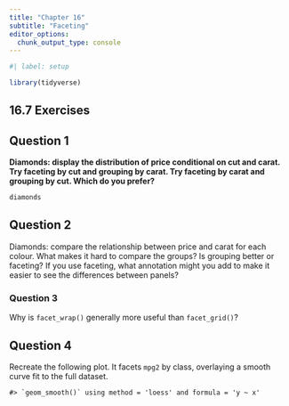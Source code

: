 ```yaml
---
title: "Chapter 16"
subtitle: "Faceting"
editor_options: 
  chunk_output_type: console
---
```


```r
#| label: setup

library(tidyverse)

```

## **16.7 Exercises**

## Question 1

**Diamonds: display the distribution of price conditional on cut and carat. Try faceting by cut and grouping by carat. Try faceting by carat and grouping by cut. Which do you prefer?**

```r
diamonds
```

## Question 2

Diamonds: compare the relationship between price and carat for each colour. What makes it hard to compare the groups? Is grouping better or faceting? If you use faceting, what annotation might you add to make it easier to see the differences between panels?

### Question 3

Why is `facet_wrap()` generally more useful than `facet_grid()`?

## Question 4

Recreate the following plot. It facets `mpg2` by class, overlaying a smooth curve fit to the full dataset.

```         
#> `geom_smooth()` using method = 'loess' and formula = 'y ~ x'
```
